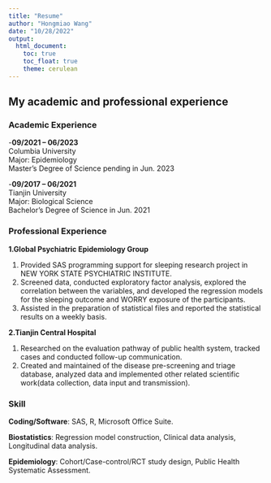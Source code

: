 ```yaml
---
title: "Resume"
author: "Hongmiao Wang"
date: "10/28/2022"
output: 
  html_document:
    toc: true
    toc_float: true
    theme: cerulean
---
```


## My academic and professional experience

### Academic Experience
-**09/2021 – 06/2023**         
Columbia University  
Major: Epidemiology   
Master’s Degree of Science pending in Jun. 2023



-**09/2017 – 06/2021**           
Tianjin University  
Major: Biological Science   
Bachelor’s Degree of Science in Jun. 2021

### Professional Experience
**1.Global Psychiatric Epidemiology Group** 

1. Provided SAS programming support for sleeping research project in NEW YORK STATE PSYCHIATRIC INSTITUTE.   
2. Screened data, conducted exploratory factor analysis, explored the correlation between the variables,  and developed the regression models for the sleeping outcome and WORRY exposure of the participants.
3. Assisted in the preparation of statistical files and reported the statistical results on a weekly basis.  


**2.Tianjin Central Hospital** 

1. Researched on the evaluation pathway of public health system, tracked cases and conducted follow-up communication.   
2. Created and maintained of the disease pre-screening and triage database, analyzed data and implemented other related scientific work(data collection, data input and transmission).

### Skill
**Coding/Software**: SAS, R, Microsoft Office Suite.

**Biostatistics**: Regression model construction, Clinical data analysis, Longitudinal data analysis.

**Epidemiology**: Cohort/Case-control/RCT study design, Public Health Systematic Assessment.




